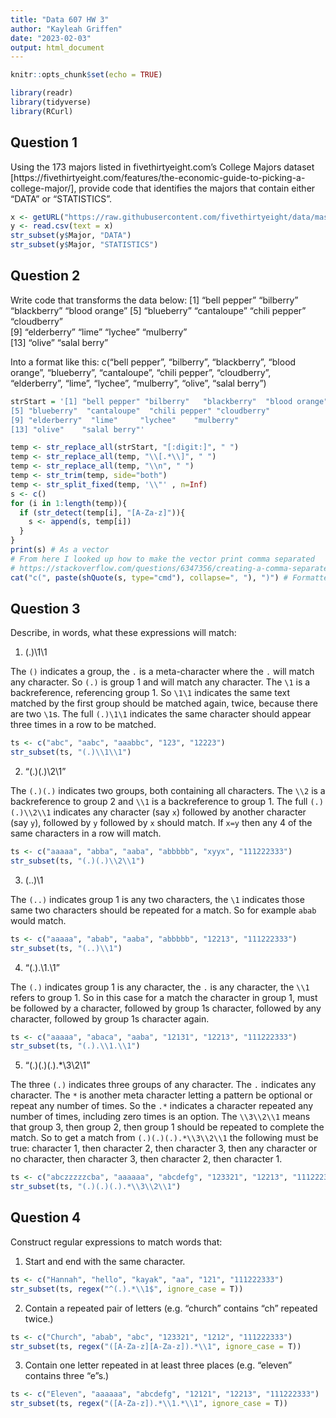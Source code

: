 ---
title: "Data 607 HW 3"
author: "Kayleah Griffen"
date: "2023-02-03"
output: html_document
---

```{r setup, include=FALSE}
knitr::opts_chunk$set(echo = TRUE)
```

```{r, message=FALSE}
library(readr)
library(tidyverse)
library(RCurl)
```

## Question 1

Using the 173 majors listed in fivethirtyeight.com’s College Majors dataset [https://fivethirtyeight.com/features/the-economic-guide-to-picking-a-college-major/], provide code that identifies the majors that contain either "DATA" or "STATISTICS".

```{r data-stats}
x <- getURL("https://raw.githubusercontent.com/fivethirtyeight/data/master/college-majors/majors-list.csv")
y <- read.csv(text = x)
str_subset(y$Major, "DATA") 
str_subset(y$Major, "STATISTICS")
```

## Question 2

Write code that transforms the data below:
[1] "bell pepper"  "bilberry"     "blackberry"   "blood orange"
[5] "blueberry"    "cantaloupe"   "chili pepper" "cloudberry"  
[9] "elderberry"   "lime"         "lychee"       "mulberry"    
[13] "olive"        "salal berry"

Into a format like this:
c("bell pepper", "bilberry", "blackberry", "blood orange", "blueberry", "cantaloupe", "chili pepper", "cloudberry", "elderberry", "lime", "lychee", "mulberry", "olive", "salal berry")

```{r}
strStart = '[1] "bell pepper" "bilberry"   "blackberry"  "blood orange"
[5] "blueberry"  "cantaloupe"  "chili pepper" "cloudberry"
[9] "elderberry"  "lime"     "lychee"    "mulberry"
[13] "olive"    "salal berry"'

temp <- str_replace_all(strStart, "[:digit:]", " ")
temp <- str_replace_all(temp, "\\[.*\\]", " ")
temp <- str_replace_all(temp, "\\n", " ")
temp <- str_trim(temp, side="both")
temp <- str_split_fixed(temp, '\\"' , n=Inf)
s <- c()
for (i in 1:length(temp)){
  if (str_detect(temp[i], "[A-Za-z]")){
    s <- append(s, temp[i])
  }
}
print(s) # As a vector
# From here I looked up how to make the vector print comma separated
# https://stackoverflow.com/questions/6347356/creating-a-comma-separated-vector
cat("c(", paste(shQuote(s, type="cmd"), collapse=", "), ")") # Formatted
```

## Question 3

Describe, in words, what these expressions will match:

1. (.)\1\1

The `()` indicates a group, the `.` is a meta-character where the `.` will match any character. So `(.)` is group 1 and will match any character. The `\1` is a backreference, referencing group 1. So `\1\1` indicates the same text matched by the first group should be matched again, twice, because there are two `\1`s. The full `(.)\1\1` indicates the same character should appear three times in a row to be matched.

```{r}
ts <- c("abc", "aabc", "aaabbc", "123", "12223")
str_subset(ts, "(.)\\1\\1")
```

2. "(.)(.)\\2\\1"

The `(.)(.)` indicates two groups, both containing all characters. The `\\2` is a backreference to group 2 and `\\1` is a backreference to group 1. The full `(.)(.)\\2\\1` indicates any character (say `x`) followed by another character (say `y`), followed by `y` followed by `x` should match. If `x=y` then any 4 of the same characters in a row will match. 

```{r}
ts <- c("aaaaa", "abba", "aaba", "abbbbb", "xyyx", "111222333")
str_subset(ts, "(.)(.)\\2\\1")
```

3. (..)\1

The `(..)` indicates group 1 is any two characters, the `\1` indicates those same two characters should be repeated for a match. So for example `abab` would match.

```{r}
ts <- c("aaaaa", "abab", "aaba", "abbbbb", "12213", "111222333")
str_subset(ts, "(..)\\1")
```

4. "(.).\\1.\\1"

The `(.)` indicates group 1 is any character, the `.` is any character, the `\\1` refers to group 1. So in this case for a match the character in group 1, must be followed by a character, followed by group 1s character, followed by any character, followed by group 1s character again.

```{r}
ts <- c("aaaaa", "abaca", "aaba", "12131", "12213", "111222333")
str_subset(ts, "(.).\\1.\\1")
```

5. "(.)(.)(.).*\\3\\2\\1"

The three `(.)` indicates three groups of any character. The `.` indicates any character. The `*` is another meta character letting a pattern be optional or repeat any number of times. So the `.*` indicates a character repeated any number of times, including zero times is an option. The `\\3\\2\\1` means that group 3, then group 2, then group 1 should be repeated to complete the match. So to get a match from `(.)(.)(.).*\\3\\2\\1` the following must be true: character 1, then character 2, then character 3, then any character or no character, then character 3, then character 2, then character 1. 

```{r}
ts <- c("abczzzzzcba", "aaaaaa", "abcdefg", "123321", "12213", "111222333")
str_subset(ts, "(.)(.)(.).*\\3\\2\\1")
```

## Question 4

Construct regular expressions to match words that:

1. Start and end with the same character.

```{r}
ts <- c("Hannah", "hello", "kayak", "aa", "121", "111222333")
str_subset(ts, regex("^(.).*\\1$", ignore_case = T))
```

2. Contain a repeated pair of letters (e.g. "church" contains "ch" repeated twice.)

```{r}
ts <- c("Church", "abab", "abc", "123321", "1212", "111222333")
str_subset(ts, regex("([A-Za-z][A-Za-z]).*\\1", ignore_case = T))
```

3. Contain one letter repeated in at least three places (e.g. "eleven" contains three "e"s.)

```{r}
ts <- c("Eleven", "aaaaaa", "abcdefg", "12121", "12213", "111222333")
str_subset(ts, regex("([A-Za-z]).*\\1.*\\1", ignore_case = T))
```
